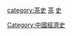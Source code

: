 [[category:茶史|category:茶史]]
[[category:中國文化史|茶]]
[[category:中國茶|史]]
[[Category:中國經濟史|Category:中國經濟史]]